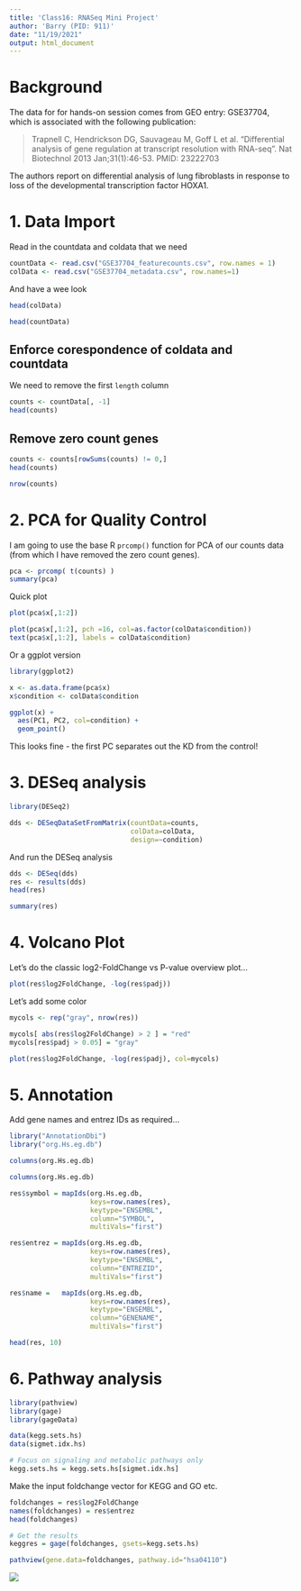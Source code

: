 ```yaml
---
title: 'Class16: RNASeq Mini Project'
author: 'Barry (PID: 911)'
date: "11/19/2021"
output: html_document
---
```


# Background

The data for for hands-on session comes from GEO entry: GSE37704, which is associated with the following publication:

> Trapnell C, Hendrickson DG, Sauvageau M, Goff L et al. "Differential analysis of gene regulation at transcript resolution with RNA-seq". Nat Biotechnol 2013 Jan;31(1):46-53. PMID: 23222703

The authors report on differential analysis of lung fibroblasts in response to loss of the developmental transcription factor HOXA1.

# 1. Data Import

Read in the countdata and coldata that we need

```r
countData <- read.csv("GSE37704_featurecounts.csv", row.names = 1)
colData <- read.csv("GSE37704_metadata.csv", row.names=1)
```

And have a wee look

```r
head(colData)
```

```r
head(countData)
```


## Enforce corespondence of coldata and countdata

We need to remove the first `length` column

```r
counts <- countData[, -1]
head(counts)
```

## Remove zero count genes

```r
counts <- counts[rowSums(counts) != 0,]
head(counts)
```

```r
nrow(counts)
```


# 2. PCA for Quality Control

I am going to use the base R `prcomp()` function for PCA of our counts data (from which I have removed the zero count genes).

```r
pca <- prcomp( t(counts) )
summary(pca)
```

Quick plot
```r
plot(pca$x[,1:2])
```



```r
plot(pca$x[,1:2], pch =16, col=as.factor(colData$condition))
text(pca$x[,1:2], labels = colData$condition)
```

Or a ggplot version
```r
library(ggplot2)

x <- as.data.frame(pca$x)
x$condition <- colData$condition

ggplot(x) +
  aes(PC1, PC2, col=condition) +
  geom_point()
```



This looks fine - the first PC separates out the KD from the control!



# 3. DESeq analysis

```r
library(DESeq2)

dds <- DESeqDataSetFromMatrix(countData=counts,
                              colData=colData,
                              design=~condition)
```
And run the DESeq analysis

```r
dds <- DESeq(dds)
res <- results(dds)
head(res)
```
```r
summary(res)
```

# 4. Volcano Plot

Let's do the classic log2-FoldChange vs P-value overview plot...

```r
plot(res$log2FoldChange, -log(res$padj))
```

Let's add some color

```r
mycols <- rep("gray", nrow(res))

mycols[ abs(res$log2FoldChange) > 2 ] = "red"
mycols[res$padj > 0.05] = "gray"

plot(res$log2FoldChange, -log(res$padj), col=mycols)
```




# 5. Annotation

Add gene names and entrez IDs as required...

```r
library("AnnotationDbi")
library("org.Hs.eg.db")

columns(org.Hs.eg.db)
```


```r
columns(org.Hs.eg.db)

res$symbol = mapIds(org.Hs.eg.db,
                    keys=row.names(res), 
                    keytype="ENSEMBL",
                    column="SYMBOL",
                    multiVals="first")

res$entrez = mapIds(org.Hs.eg.db,
                    keys=row.names(res),
                    keytype="ENSEMBL",
                    column="ENTREZID",
                    multiVals="first")

res$name =   mapIds(org.Hs.eg.db,
                    keys=row.names(res),
                    keytype="ENSEMBL",
                    column="GENENAME",
                    multiVals="first")

head(res, 10)
```


# 6. Pathway analysis

```r
library(pathview)
library(gage)
library(gageData)

data(kegg.sets.hs)
data(sigmet.idx.hs)

# Focus on signaling and metabolic pathways only
kegg.sets.hs = kegg.sets.hs[sigmet.idx.hs]

```

Make the input foldchange vector for KEGG and GO etc.

```r
foldchanges = res$log2FoldChange
names(foldchanges) = res$entrez
head(foldchanges)
```

```r
# Get the results
keggres = gage(foldchanges, gsets=kegg.sets.hs)
```

```r
pathview(gene.data=foldchanges, pathway.id="hsa04110")

```

![](hsa04110.pathview.png)






